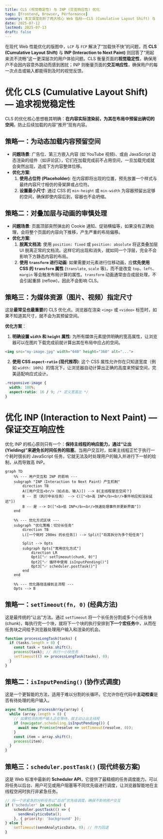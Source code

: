 ```yaml
---
title: CLS (视觉稳定性) 与 INP (交互响应性) 优化
tags: [Frontend, Browser, Performance]
summary: 本文深度剖析了两大核心 Web 指标——CLS (Cumulative Layout Shift) 与 INP (Interaction to Next Paint)——的优化策略。针对 CLS，笔记详述了通过预留空间、CSS transform 动画及为媒体资源设定尺寸来维护视觉稳定性的实践。针对 INP，则深入探讨了“让出主线程”的核心原则，并介绍了从经典的 setTimeout 到现代的 isInputPending() 和 scheduler.postTask() 等多种任务调度技术。
date: 2025-07-12
lastmod: 2025-07-13
draft: false
---
```

在现代 Web 性能优化的版图中，`LCP` 与 `FCP` 解决了“加载快不快”的问题，而 **CLS (Cumulative Layout Shift)** 与 **INP (Interaction to Next Paint)** 则回答了“用起来流不流畅”这一更深层次的用户体验问题。CLS 衡量页面的**视觉稳定性**，确保用户不会因内容意外跳动而感到困扰；INP 则衡量页面的**交互响应性**，确保用户的每一次点击或输入都能得到及时的视觉反馈。

# 优化 CLS (Cumulative Layout Shift) — 追求视觉稳定性

CLS 的优化核心思想极其明确：**在内容实际渲染前，为其在布局中预留出确切的空间**，防止后续加载的内容“推开”现有内容。

## 策略一：为动态加载内容预留空间

- **问题场景**: 广告位、第三方嵌入内容 (如 YouTube 视频)、或由 JavaScript 动态渲染的组件（如评论区），它们在加载完成前不占用空间，一旦加载完成就会突然出现，造成下方内容整体位移。
- **优化方案**:
    1. **使用占位符 (Placeholder)**: 在内容即将出现的位置，预先放置一个样式与最终内容尺寸相仿的骨架屏或占位符。
    2. **设置最小尺寸**: 通过 CSS 的 `min-height` 或 `min-width` 为容器预留出足够的空间，确保即使内容后到，容器也不会坍缩。

## 策略二：对叠加层与动画的审慎处理

- **问题场景**: 页面顶部突然弹出的 Cookie 通知、促销横幅等，如果没有正确处理，会将整个页面的内容向下推移，产生严重的布局偏移。
- **优化方案**:
    1. **脱离文档流**: 使用 `position: fixed` 或 `position: absolute` 将这类叠加层 UI 脱离正常的文档流。这样它的出现和消失，就如同一个浮层，完全不会影响下方静态内容的布局。
    2. **使用 `transform` 进行动画**: 如果需要对元素进行位移动画，应**优先使用 CSS 的 `transform` 属性** (`translate`, `scale` 等)，而不是改变 `top`、`left`、`margin` 等会触发布局计算的属性。`transform` 动画通常由合成层处理，不会引起重排 (reflow)，因此不会影响 CLS。

## 策略三：为媒体资源（图片、视频）指定尺寸

这是**最常见也最重要**的 CLS 优化点。浏览器在渲染 `<img>` 或 `<video>` 标签时，如果不知道其尺寸，就不会为其预留空间。

**优化方案**：

1. **明确设置 `width` 和 `height` 属性**: 为所有媒体元素提供明确的宽高属性，让浏览器可以在图片下载完成前就计算出其在布局中应占的空间。

```html
<img src="my-image.jpg" width="640" height="360" alt="...">
```

2. **使用 CSS `aspect-ratio` (现代推荐)**: 这个 CSS 属性允许你在只知道宽度（例如 `width: 100%`）的情况下，让浏览器自动计算出正确的高度来预留空间，完美适配响应式设计。

```css
.responsive-image {
  width: 100%;
  aspect-ratio: 16 / 9; /* 定义宽高比 */
}
```

# 优化 INP (Interaction to Next Paint) — 保证交互响应性

优化 INP 的核心原则只有一个：**保持主线程的响应能力，通过“让出 (Yielding)”来避免长时间任务的阻塞**。当用户交互时，如果主线程正忙于执行一个耗时很长的 JavaScript 任务，它就无法及时处理用户的输入并进行下一帧的绘制，从而导致高 INP。

```mermaid
graph TD
    %% --- 用户交互和 INP 的影响 ---
    subgraph "INP（Interaction to Next Paint）产生机制"
        direction TB
        A([用户交互<br/>（如点击、输入）]) --> B{主线程是否空闲？}
        B -- 否（执行中长任务） --> C(["<b>高 INP</b><br/>事件响应和渲染延迟"])
        B -- 是 --> D(["<b>低 INP</b><br/>快速处理事件并更新界面"])
    end

    %% --- 优化方式区块 ---
    subgraph "优化策略：切分长任务"
        direction TB
        L([一个耗时 200ms 的长任务]) --> Split["将其拆分为多个短任务"]
        
        Split --> Opts
        subgraph Opts["常用优化方式"]
            direction LR
            Opt1["✅ setTimeout(chunk, 0)"]
            Opt2["✅ 循环中使用 isInputPending()"]
            Opt3["✅ scheduler.postTask()"]
        end
    end

    %% --- 优化路径连接到主流程 ---
    Opts --> B

```

## 策略一：`setTimeout(fn, 0)` (经典方法)

这是最传统的“让出”方法。通过 `setTimeout` 将一个长任务分割成多个小任务块 (chunk)，每执行完一个块，就将下一个块的执行安排到**下一个宏任务**中，从而在任务块之间给予浏览器处理用户输入和渲染的机会。

```js
function processLongTask(tasks) {
  if (tasks.length > 0) {
    const task = tasks.shift();
    process(task); // 执行一小块任务
    setTimeout(() => processLongTask(tasks), 0);
  }
}
```

## 策略二：`isInputPending()` (协作式调度)

这是一个更智能的方法，适用于难以分割的长循环。它允许你在代码中**主动检查**是否有待处理的用户输入。

```js
async function processArray(array) {
  while (array.length > 0) {
    // 如果检测到用户输入正在等待，就主动让出主线程
    if (navigator.scheduling.isInputPending()) {
      await new Promise(resolve => setTimeout(resolve, 0));
    }
    const item = array.shift();
    process(item);
  }
}
```

## 策略三：`scheduler.postTask()` (现代终极方案)

这是 Web 标准中最新的 **Scheduler API**，它提供了最精细的任务调度能力。可以将任务以后台、用户可见或用户阻塞等不同优先级进行调度，让浏览器智能地在主线程空闲时执行非紧急任务。

```js
// 将一个非紧急的分析任务以“后台”优先级调度，确保不影响用户交互
if ('scheduler' in window) {
    scheduler.postTask(() => {
      sendAnalyticsData();
    }, { priority: 'background' });
} else {
    setTimeout(sendAnalyticsData, 0); // 作为回退
}
```